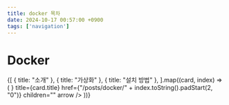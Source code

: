 ```yaml
---
title: docker 목차
date: 2024-10-17 00:57:00 +0900
tags: ['navigation']
---
```



# Docker

<Cards>
	{[
		{ title: "소개" },
		{ title: "가상화" },
		{ title: "설치 방법" },
	].map((card, index) => (
		<Card
			key={index}
			icon={<NextraIcon name="text" />}
			title={card.title}
			href={"/posts/docker/" + index.toString().padStart(2, "0")}
			children=""
			arrow
		/>
	))}
</Cards>